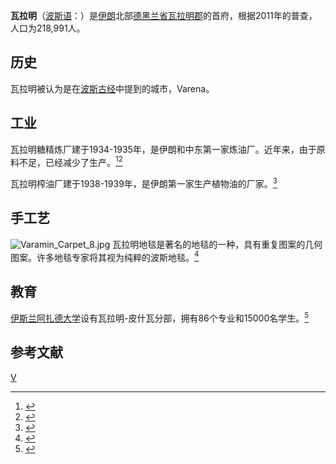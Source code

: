 '''瓦拉明'''（[[波斯语|波斯语]]：'''{{lang|fa|ورامین}}'''）是[[伊朗|伊朗]]北部[[德黑兰省|德黑兰省]][[瓦拉明郡|瓦拉明郡]]的首府，根据2011年的普查，人口为218,991人。

==历史==
瓦拉明被认为是在[[波斯古经|波斯古经]]中提到的城市，Varena。

==工业==
瓦拉明糖精炼厂建于1934-1935年，是伊朗和中东第一家炼油厂。近年来，由于原料不足，已经减少了生产。<ref>{{Cite web|url=http://www.parsine.com/fa/news/57078/قديمي-ترين-کارخانه-قند-ايران-تعطيل-شد|script-title=fa:قديمي ترين کارخانه قند ايران تعطيل شد.|work=www.parsine.com|language=fa|accessdate=2020-09-14|archive-date=2012-11-20|archive-url=https://www.webcitation.org/6CJFNkDAx?url=http://www.parsine.com/fa/news/57078/%D9%82%D8%AF%D9%8A%D9%85%D9%8A-%D8%AA%D8%B1%D9%8A%D9%86-%DA%A9%D8%A7%D8%B1%D8%AE%D8%A7%D9%86%D9%87-%D9%82%D9%86%D8%AF-%D8%A7%D9%8A%D8%B1%D8%A7%D9%86-%D8%AA%D8%B9%D8%B7%D9%8A%D9%84-%D8%B4%D8%AF|dead-url=no}}</ref><ref>{{Cite web|url=http://www.tebyan.net/Social/SevenContinents/IranTour_Geographical_/2010/7/8/130041.html|script-title=fa:یادگارهای جناب نیکلای|work=www.tebyan.net|language=fa|accessdate=2017-03-31|archive-date=2012-12-04|archive-url=https://www.webcitation.org/6CfdcS3qP?url=http://www.tebyan.net/newindex.aspx?pid=130041|dead-url=no}}</ref>

瓦拉明榨油厂建于1938-1939年，是伊朗第一家生产植物油的厂家。<ref>{{Cite web|url=http://www.khoec.com/Default.aspx?tabid=368|script-title=fa:روغنکشی شماره ی یک ورامین|work=www.khoec.com|language=fa|deadurl=yes|archiveurl=https://www.webcitation.org/6CJFkA7tv?url=http://www.khoec.com/Default.aspx?tabid=368|archivedate=2012-11-20}}</ref>

==手工艺==
[[File:Varamin_Carpet_8.jpg|thumb]]
瓦拉明地毯是著名的地毯的一种，具有重复图案的几何图案。许多地毯专家将其视为纯粹的波斯地毯。<ref>{{Cite web|url=http://www.little-persia.com/?action=Varamin|title=Varamin carpets in Little Persia|work=www.little-persia.com|accessdate=2017-03-31|archive-date=2012-11-20|archive-url=https://www.webcitation.org/6CJFmBcJF?url=http://www.little-persia.com/?action=Varamin|dead-url=no}}</ref>

==教育==
[[伊斯兰阿扎德大学|伊斯兰阿扎德大学]]设有瓦拉明-皮什瓦分部，拥有86个专业和15000名学生。<ref>{{Cite web |url=http://iauvaramin.ac.ir/fa/?page_id=227 |title=存档副本 |access-date=2017-03-31 |archive-date=2019-08-31 |archive-url=https://web.archive.org/web/20190831072634/http://iauvaramin.ac.ir/fa?page_id=227 |dead-url=no }}</ref>

==参考文献==
{{reflist}}

{{coord|display=title}}
{{normdaten}}
[[Category:伊朗城市|V]]